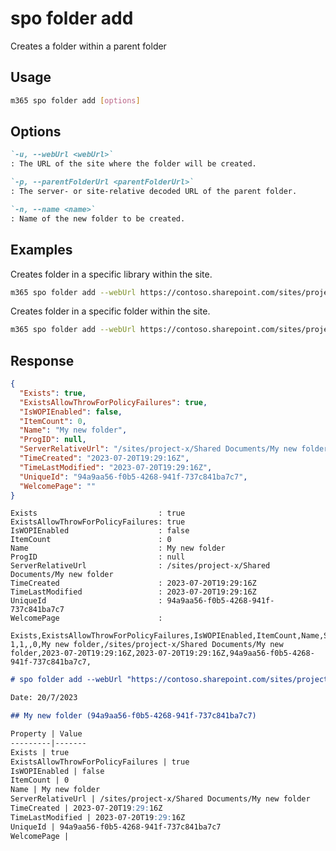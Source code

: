 
# spo folder add

Creates a folder within a parent folder

## Usage

```sh
m365 spo folder add [options]
```

## Options

```md definition-list
`-u, --webUrl <webUrl>`
: The URL of the site where the folder will be created.

`-p, --parentFolderUrl <parentFolderUrl>`
: The server- or site-relative decoded URL of the parent folder.

`-n, --name <name>`
: Name of the new folder to be created.
```

<Global />

## Examples

Creates folder in a specific library within the site.

```sh
m365 spo folder add --webUrl https://contoso.sharepoint.com/sites/project-x --parentFolderUrl '/Shared Documents' --name 'My Folder Name'
```

Creates folder in a specific folder within the site.

```sh
m365 spo folder add --webUrl https://contoso.sharepoint.com/sites/project-x --parentFolderUrl '/sites/project-x/Shared Documents/Reports' --name 'Financial reports'
```

## Response

<Tabs>
  <TabItem value="JSON">

  ```json
  {
    "Exists": true,
    "ExistsAllowThrowForPolicyFailures": true,
    "IsWOPIEnabled": false,
    "ItemCount": 0,
    "Name": "My new folder",
    "ProgID": null,
    "ServerRelativeUrl": "/sites/project-x/Shared Documents/My new folder",
    "TimeCreated": "2023-07-20T19:29:16Z",
    "TimeLastModified": "2023-07-20T19:29:16Z",
    "UniqueId": "94a9aa56-f0b5-4268-941f-737c841ba7c7",
    "WelcomePage": ""
  }
  ```

  </TabItem>
  <TabItem value="Text">

  ```text
  Exists                           : true
  ExistsAllowThrowForPolicyFailures: true
  IsWOPIEnabled                    : false
  ItemCount                        : 0
  Name                             : My new folder
  ProgID                           : null
  ServerRelativeUrl                : /sites/project-x/Shared Documents/My new folder
  TimeCreated                      : 2023-07-20T19:29:16Z
  TimeLastModified                 : 2023-07-20T19:29:16Z
  UniqueId                         : 94a9aa56-f0b5-4268-941f-737c841ba7c7
  WelcomePage                      :
  ```

  </TabItem>
  <TabItem value="CSV">

  ```csv
  Exists,ExistsAllowThrowForPolicyFailures,IsWOPIEnabled,ItemCount,Name,ServerRelativeUrl,TimeCreated,TimeLastModified,UniqueId,WelcomePage
  1,1,,0,My new folder,/sites/project-x/Shared Documents/My new folder,2023-07-20T19:29:16Z,2023-07-20T19:29:16Z,94a9aa56-f0b5-4268-941f-737c841ba7c7,
  ```

  </TabItem>
  <TabItem value="Markdown">

  ```md
  # spo folder add --webUrl "https://contoso.sharepoint.com/sites/project-x" --parentFolderUrl "/sites/project-x/Shared Documents" --name "My new folder"

  Date: 20/7/2023

  ## My new folder (94a9aa56-f0b5-4268-941f-737c841ba7c7)

  Property | Value
  ---------|-------
  Exists | true
  ExistsAllowThrowForPolicyFailures | true
  IsWOPIEnabled | false
  ItemCount | 0
  Name | My new folder
  ServerRelativeUrl | /sites/project-x/Shared Documents/My new folder
  TimeCreated | 2023-07-20T19:29:16Z
  TimeLastModified | 2023-07-20T19:29:16Z
  UniqueId | 94a9aa56-f0b5-4268-941f-737c841ba7c7
  WelcomePage |
  ```

  </TabItem>
</Tabs>
